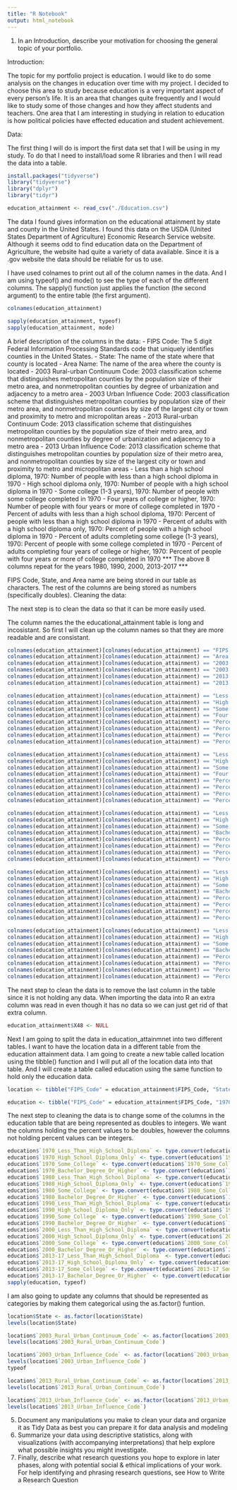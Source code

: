 ```yaml
---
title: "R Notebook"
output: html_notebook
---
```


1. In an Introduction, describe your motivation for choosing the general topic of your portfolio.

Introduction:

The topic for my portfolio project is education.  I would like to do some analysis on the changes in education over time with my project.  I decided to choose this area to study because education is a very important aspect of every person's life.  It is an area that changes quite frequently and I would like to study some of those changes and how they affect students and teachers.  One area that I am interesting in studying in relation to education is how political policies have effected education and student achievement.

Data:

The first thing I will do is import the first data set that I will be using in my study. To do that I need to install/load some R libraries and then I will read the data into a table.

```r
install.packages("tidyverse")
library("tidyverse")
library("dplyr")
library("tidyr")

education_attainment <- read_csv("./Education.csv")
```

The data I found gives information on the educational attainment by state and county in the United States. I found this data on the USDA (United States Department of Agriculture) Economic Research Service website. Although it seems odd to find education data on the Department of Agriculture, the website had quite a variety of data available.  Since it is a .gov website the data should be reliable for us to use.  

I have used colnames to print out all of the column names in the data. And I am using typeof() and mode() to see the type of each of the different columns. The sapply() function just applies the function (the second argument) to the entire table (the first argument).

```r
colnames(education_attainment)

sapply(education_attainment, typeof)
sapply(education_attainment, mode) 
```

A brief description of the columns in the data:
 - FIPS Code: The 5 digit Federal Information Processing Standards  code that uniquely identifies counties in the United States.
 - State: The name of the state where that county is located
 - Area Name: The name of the area where the county is located
 - 2003 Rural-urban Continuum Code: 2003 classification scheme that distinguishes metropolitan counties by the population size of their metro area, and nonmetropolitan counties by degree of urbanization and adjacency to a metro area
 - 2003 Urban Influence Code: 2003 classification scheme that distinguishes metropolitan counties by population size of their metro area, and nonmetropolitan counties by size of the largest city or town and proximity to metro and micropolitan areas
 - 2013 Rural-urban Continuum Code: 2013 classification scheme that distinguishes metropolitan counties by the population size of their metro area, and nonmetropolitan counties by degree of urbanization and adjacency to a metro area
 - 2013 Urban Influence Code: 2013 classification scheme that distinguishes metropolitan counties by population size of their metro area, and nonmetropolitan counties by size of the largest city or town and proximity to metro and micropolitan areas
 - Less than a high school diploma, 1970: Number of people with less than a high school diploma in 1970
 - High school diploma only, 1970: Number of people with a high school diploma in 1970
 - Some college (1-3 years), 1970: Number of people with some college completed in 1970
 - Four years of college or higher, 1970: Number of people with four years or more of college completed in 1970
 - Percent of adults with less than a high school diploma, 1970: Percent of people with less than a high school diploma in 1970
 - Percent of adults with a high school diploma only, 1970: Percent of people with a high school diploma in 1970
 - Percent of adults completing some college (1-3 years), 1970: Percent of people with some college completed in 1970
 - Percent of adults completing four years of college or higher, 1970: Percent of people with four years or more of college completed in 1970
 *** The above 8 columns repeat for the years 1980, 1990, 2000, 2013-2017 ***                      

FIPS Code, State, and Area name are being stored in our table as characters.  The rest of the columns are being stored as numbers (specifically doubles).
Cleaning the data:

The next step is to clean the data so that it can be more easily used.

The column names the the educational_attainment table is long and incosistant. So first I will clean up the column names so that they are more readable and are consistant.

```r
colnames(education_attainment)[colnames(education_attainment) == "FIPS Code"] <- "FIPS_Code"
colnames(education_attainment)[colnames(education_attainment) == "Area name"] <- "Area_Name"
colnames(education_attainment)[colnames(education_attainment) == "2003 Rural-urban Continuum Code"] <- "2003_Rural_Urban_Continuum_Code"
colnames(education_attainment)[colnames(education_attainment) == "2003 Urban Influence Code"] <- "2003_Urban_Influence_Code"
colnames(education_attainment)[colnames(education_attainment) == "2013 Rural-urban Continuum Code"] <- "2013_Rural_Urban_Continuum_Code"
colnames(education_attainment)[colnames(education_attainment) == "2013 Urban Influence Code"] <- "2013_Urban_Influence_Code"

colnames(education_attainment)[colnames(education_attainment) == "Less than a high school diploma, 1970"] <- "1970_Less_Than_High_School_Diploma"
colnames(education_attainment)[colnames(education_attainment) == "High school diploma only, 1970"] <- "1970_High_School_Diploma_Only"
colnames(education_attainment)[colnames(education_attainment) == "Some college (1-3 years), 1970"] <- "1970_Some_College"
colnames(education_attainment)[colnames(education_attainment) == "Four years of college or higher, 1970"] <- "1970_Bachelor_Degree_Or_Higher"
colnames(education_attainment)[colnames(education_attainment) == "Percent of adults with less than a high school diploma, 1970"] <- "1970_Percent_Less_Than_High_School_Diploma"
colnames(education_attainment)[colnames(education_attainment) == "Percent of adults with a high school diploma only, 1970"] <- "1970_Percent_High_School_Diploma_Only"
colnames(education_attainment)[colnames(education_attainment) == "Percent of adults completing some college (1-3 years), 1970"] <- "1970_Percent_Some_College"
colnames(education_attainment)[colnames(education_attainment) == "Percent of adults completing four years of college or higher, 1970"] <- "1970_Percent_Bachelor_Degree_Or_Higher"

colnames(education_attainment)[colnames(education_attainment) == "Less than a high school diploma, 1980"] <- "1980_Less_Than_High_School_Diploma"
colnames(education_attainment)[colnames(education_attainment) == "High school diploma only, 1980"] <- "1980_High_School_Diploma_Only"
colnames(education_attainment)[colnames(education_attainment) == "Some college (1-3 years), 1980"] <- "1980_Some_College"
colnames(education_attainment)[colnames(education_attainment) == "Four years of college or higher, 1980"] <- "1980_Bachelor_Degree_Or_Higher"
colnames(education_attainment)[colnames(education_attainment) == "Percent of adults with less than a high school diploma, 1980"] <- "1980_Percent_Less_Than_High_School_Diploma"
colnames(education_attainment)[colnames(education_attainment) == "Percent of adults with a high school diploma only, 1980"] <- "1980_Percent_High_School_Diploma_Only"
colnames(education_attainment)[colnames(education_attainment) == "Percent of adults completing some college (1-3 years), 1980"] <- "1980_Percent_Some_College"
colnames(education_attainment)[colnames(education_attainment) == "Percent of adults completing four years of college or higher, 1980"] <- "1980_Percent_Bachelor_Degree_Or_Higher"

colnames(education_attainment)[colnames(education_attainment) == "Less than a high school diploma, 1990"] <- "1990_Less_Than_High_School_Diploma"
colnames(education_attainment)[colnames(education_attainment) == "High school diploma only, 1990"] <- "1990_High_School_Diploma_Only"
colnames(education_attainment)[colnames(education_attainment) == "Some college or associate's degree, 1990"] <- "1990_Some_College"
colnames(education_attainment)[colnames(education_attainment) == "Bachelor's degree or higher, 1990"] <- "1990_Bachelor_Degree_Or_Higher"
colnames(education_attainment)[colnames(education_attainment) == "Percent of adults with less than a high school diploma, 1990"] <- "1990_Percent_Less_Than_High_School_Diploma"
colnames(education_attainment)[colnames(education_attainment) == "Percent of adults with a high school diploma only, 1990"] <- "1990_Percent_High_School_Diploma_Only"
colnames(education_attainment)[colnames(education_attainment) == "Percent of adults completing some college or associate's degree, 1990"] <- "1990_Percent_Some_College"
colnames(education_attainment)[colnames(education_attainment) == "Percent of adults with a bachelor's degree or higher, 1990"] <- "1990_Percent_Bachelor_Degree_Or_Higher"

colnames(education_attainment)[colnames(education_attainment) == "Less than a high school diploma, 2000"] <- "2000_Less_Than_High_School_Diploma"
colnames(education_attainment)[colnames(education_attainment) == "High school diploma only, 2000"] <- "2000_High_School_Diploma_Only"
colnames(education_attainment)[colnames(education_attainment) == "Some college or associate's degree, 2000"] <- "2000_Some_College"
colnames(education_attainment)[colnames(education_attainment) == "Bachelor's degree or higher, 2000"] <- "2000_Bachelor_Degree_Or_Higher"
colnames(education_attainment)[colnames(education_attainment) == "Percent of adults with less than a high school diploma, 2000"] <- "2000_Percent_Less_Than_High_School_Diploma"
colnames(education_attainment)[colnames(education_attainment) == "Percent of adults with a high school diploma only, 2000"] <- "2000_Percent_High_School_Diploma_Only"
colnames(education_attainment)[colnames(education_attainment) == "Percent of adults completing some college or associate's degree, 2000"] <- "2000_Percent_Some_College"
colnames(education_attainment)[colnames(education_attainment) == "Percent of adults with a bachelor's degree or higher, 2000"] <- "2000_Percent_Bachelor_Degree_Or_Higher"

colnames(education_attainment)[colnames(education_attainment) == "Less than a high school diploma, 2013-17"] <- "2013-17_Less_Than_High_School_Diploma"
colnames(education_attainment)[colnames(education_attainment) == "High school diploma only, 2013-17"] <- "2013-17_High_School_Diploma_Only"
colnames(education_attainment)[colnames(education_attainment) == "Some college or associate's degree, 2013-17"] <- "2013-17_Some_College"
colnames(education_attainment)[colnames(education_attainment) == "Bachelor's degree or higher, 2013-17"] <- "2013-17_Bachelor_Degree_Or_Higher"
colnames(education_attainment)[colnames(education_attainment) == "Percent of adults with less than a high school diploma, 2013-17"] <- "2013-17_Percent_Less_Than_High_School_Diploma"
colnames(education_attainment)[colnames(education_attainment) == "Percent of adults with a high school diploma only, 2013-17"] <- "2013-17_Percent_High_School_Diploma_Only"
colnames(education_attainment)[colnames(education_attainment) == "Percent of adults completing some college or associate's degree, 2013-17"] <- "2013-17_Percent_Some_College"
colnames(education_attainment)[colnames(education_attainment) == "Percent of adults with a bachelor's degree or higher, 2013-17"] <- "2013-17_Percent_Bachelor_Degree_Or_Higher"
```

The next step to clean the data is to remove the last column in the table since it is not holding any data. When importing the data into R an extra column was read in even though it has no data so we can just get rid of that extra column.

```r
education_attainment$X48 <- NULL
```

Next I am going to split the data in education_attainmnet into two different tables.  I want to have the location data in a different table from the education attainment data. I am going to create a new table called location using the tibble() function and I will put all of the location data into that table. And I will create a table called education using the same function to hold only the education data.

```r
location <- tibble("FIPS_Code" = education_attainment$FIPS_Code, "State" = education_attainment$State, "Area_Name" = education_attainment$Area_Name, "2003_Rural_Urban_Continuum_Code" = education_attainment$`2003_Rural_Urban_Continuum_Code`,  "2003_Urban_Influence_Code" = education_attainment$`2003_Urban_Influence_Code`, "2013_Rural_Urban_Continuum_Code" = education_attainment$`2013_Rural_Urban_Continuum_Code`, "2013_Urban_Influence_Code" = education_attainment$`2013_Urban_Influence_Code`)

education <- tibble("FIPS_Code" = education_attainment$FIPS_Code, "1970_Less_Than_High_School_Diploma" = education_attainment$`1970_Less_Than_High_School_Diploma`, "1970_High_School_Diploma_Only" = education_attainment$`1970_High_School_Diploma_Only`, "1970_Some_College" = education_attainment$`1970_Some_College`, "1970_Bachelor_Degree_Or_Higher" = education_attainment$`1970_Bachelor_Degree_Or_Higher`, "1970_Percent_Less_Than_High_School_Diploma" = education_attainment$`1970_Percent_Less_Than_High_School_Diploma`, "1970_Percent_High_School_Diploma_Only" = education_attainment$`1970_Percent_High_School_Diploma_Only`, "1970_Percent_Some_College" = education_attainment$`1970_Percent_Some_College`, "1970_Percent_Bachelor_Degree_Or_Higher" = education_attainment$`1980_Percent_Bachelor_Degree_Or_Higher`, "1980_Less_Than_High_School_Diploma" = education_attainment$`1980_Less_Than_High_School_Diploma`, "1980_High_School_Diploma_Only" = education_attainment$`1980_High_School_Diploma_Only`, "1980_Some_College" = education_attainment$`1980_Some_College`, "1980_Bachelor_Degree_Or_Higher" = education_attainment$`1980_Bachelor_Degree_Or_Higher`, "1980_Percent_Less_Than_High_School_Diploma" = education_attainment$`1980_Percent_Less_Than_High_School_Diploma`, "1980_Percent_High_School_Diploma_Only" = education_attainment$`1980_Percent_High_School_Diploma_Only`, "1980_Percent_Some_College" = education_attainment$`1980_Percent_Some_College`, "1980_Percent_Bachelor_Degree_Or_Higher" = education_attainment$`1980_Percent_Bachelor_Degree_Or_Higher`, "1990_Less_Than_High_School_Diploma" = education_attainment$`1990_Less_Than_High_School_Diploma`, "1990_High_School_Diploma_Only" = education_attainment$`1990_High_School_Diploma_Only`, "1990_Some_College" = education_attainment$`1990_Some_College`, "1990_Bachelor_Degree_Or_Higher" = education_attainment$`1990_Bachelor_Degree_Or_Higher`, "1990_Percent_Less_Than_High_School_Diploma" = education_attainment$`1990_Percent_Less_Than_High_School_Diploma`, "1990_Percent_High_School_Diploma_Only" = education_attainment$`1990_Percent_High_School_Diploma_Only`, "1990_Percent_Some_College" = education_attainment$`1990_Percent_Some_College`, "1990_Percent_Bachelor_Degree_Or_Higher" = education_attainment$`1990_Percent_Bachelor_Degree_Or_Higher`, "2000_Less_Than_High_School_Diploma" = education_attainment$`2000_Less_Than_High_School_Diploma`, "2000_High_School_Diploma_Only" = education_attainment$`2000_High_School_Diploma_Only`, "2000_Some_College" = education_attainment$`2000_Some_College`, "2000_Bachelor_Degree_Or_Higher" = education_attainment$`2000_Bachelor_Degree_Or_Higher`, "2000_Percent_Less_Than_High_School_Diploma" = education_attainment$`2000_Percent_Less_Than_High_School_Diploma`, "2000_Percent_High_School_Diploma_Only" = education_attainment$`2000_Percent_High_School_Diploma_Only`, "2000_Percent_Some_College" = education_attainment$`2000_Percent_Some_College`, "2000_Percent_Bachelor_Degree_Or_Higher" = education_attainment$`2000_Percent_Bachelor_Degree_Or_Higher`, "2013-17_Less_Than_High_School_Diploma" = education_attainment$`2013-17_Less_Than_High_School_Diploma`, "2013-17_High_School_Diploma_Only" = education_attainment$`2013-17_High_School_Diploma_Only`, "2013-17_Some_College" = education_attainment$`2013-17_Some_College`, "2013-17_Bachelor_Degree_Or_Higher" = education_attainment$`2013-17_Bachelor_Degree_Or_Higher`, "2013-17_Percent_Less_Than_High_School_Diploma" = education_attainment$`2013-17_Percent_Less_Than_High_School_Diploma`, "2013-17_Percent_High_School_Diploma_Only" = education_attainment$`2013-17_Percent_High_School_Diploma_Only`, "2013-17_Percent_Some_College" = education_attainment$`2013-17_Percent_Some_College`, "2013-17_Percent_Bachelor_Degree_Or_Higher" = education_attainment$`2013-17_Percent_Bachelor_Degree_Or_Higher`)
```

The next step to cleaning the data is to change some of the columns in the education table that are being represented as doubles to integers.  We want the columns holding the percent values to be doubles, however the columns not holding percent values can be integers.

```r
education$`1970_Less_Than_High_School_Diploma` <- type.convert(education$`1970_Less_Than_High_School_Diploma`)
education$`1970_High_School_Diploma_Only` <- type.convert(education$`1970_High_School_Diploma_Only`)
education$`1970_Some_College` <- type.convert(education$`1970_Some_College`)
education$`1970_Bachelor_Degree_Or_Higher` <- type.convert(education$`1970_Bachelor_Degree_Or_Higher`)
education$`1980_Less_Than_High_School_Diploma` <- type.convert(education$`1980_Less_Than_High_School_Diploma`)
education$`1980_High_School_Diploma_Only` <- type.convert(education$`1980_High_School_Diploma_Only`)
education$`1980_Some_College` <- type.convert(education$`1980_Some_College`)
education$`1980_Bachelor_Degree_Or_Higher` <- type.convert(education$`1980_Bachelor_Degree_Or_Higher`)
education$`1990_Less_Than_High_School_Diploma` <- type.convert(education$`1990_Less_Than_High_School_Diploma`)
education$`1990_High_School_Diploma_Only` <- type.convert(education$`1990_High_School_Diploma_Only`)
education$`1990_Some_College` <- type.convert(education$`1990_Some_College`)
education$`1990_Bachelor_Degree_Or_Higher` <- type.convert(education$`1990_Bachelor_Degree_Or_Higher`)
education$`2000_Less_Than_High_School_Diploma` <- type.convert(education$`2000_Less_Than_High_School_Diploma`)
education$`2000_High_School_Diploma_Only` <- type.convert(education$`2000_High_School_Diploma_Only`)
education$`2000_Some_College` <- type.convert(education$`2000_Some_College`)
education$`2000_Bachelor_Degree_Or_Higher` <- type.convert(education$`2000_Bachelor_Degree_Or_Higher`)
education$`2013-17_Less_Than_High_School_Diploma` <- type.convert(education$`2013-17_Less_Than_High_School_Diploma`)
education$`2013-17_High_School_Diploma_Only` <- type.convert(education$`2013-17_High_School_Diploma_Only`)
education$`2013-17_Some_College` <- type.convert(education$`2013-17_Some_College`)
education$`2013-17_Bachelor_Degree_Or_Higher` <- type.convert(education$`2013-17_Bachelor_Degree_Or_Higher`)
sapply(education, typeof)
```


I am also going to update any columns that should be represented as categories by making them categorical using the as.factor() funtion.

```r
location$State <- as.factor(location$State)
levels(location$State)

location$`2003_Rural_Urban_Continuum_Code` <- as.factor(location$`2003_Rural_Urban_Continuum_Code`)
levels(location$`2003_Rural_Urban_Continuum_Code`)

location$`2003_Urban_Influence_Code` <- as.factor(location$`2003_Urban_Influence_Code`)
levels(location$`2003_Urban_Influence_Code`)
typeof

location$`2013_Rural_Urban_Continuum_Code` <- as.factor(location$`2013_Rural_Urban_Continuum_Code`)
levels(location$`2013_Rural_Urban_Continuum_Code`)

location$`2013_Urban_Influence_Code` <- as.factor(location$`2013_Urban_Influence_Code`)
levels(location$`2013_Urban_Influence_Code`)
```

5. Document any manipulations you make to clean your data and organize it as Tidy Data as best you can prepare it for data analysis and modeling
6. Summarize your data using descriptive statistics, along with visualizations (with accompanying interpretations) that help explore what possible insights you might investigate.
7. Finally, describe what research questions you hope to explore in later phases, along with potential social & ethical implications of your work. For help identifying and phrasing research questions, see How to Write a Research Question



